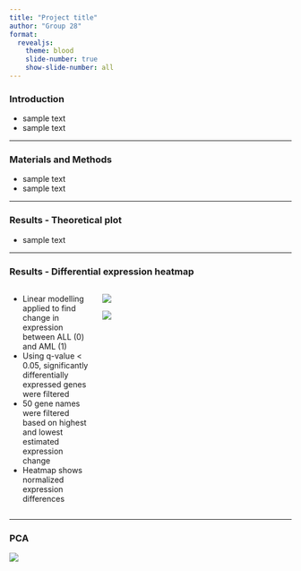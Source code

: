```yaml
---
title: "Project title"
author: "Group 28"
format: 
  revealjs:
    theme: blood
    slide-number: true
    show-slide-number: all
---
```


### Introduction
- sample text
- sample text

---

### Materials and Methods
- sample text
- sample text

---

### Results - Theoretical plot
- sample text

---

### Results - Differential expression heatmap {.smaller}
::: columns
::: {.column width="30%"}
::: {.r-fit-text}
- Linear modelling applied to find change in expression between ALL (0) and AML (1)
- Using q-value < 0.05, significantly differentially expressed genes were filtered
- 50 gene names were filtered based on highest and lowest estimated expression change  
- Heatmap shows normalized expression differences
:::
:::

::: {.column width="70%"}
::: {.r-stack}
![](../results/05_heatmap_1.png){.fragment .fade-out}

![](../results/05_heatmap_2.png){.fragment}
:::
:::
:::

---

### PCA

::: {.r-stack}
![](../results/04_mean_expression_hist_general.png)

:::
